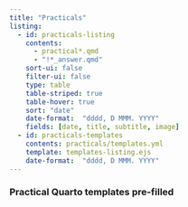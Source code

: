 ```yaml
---
title: "Practicals"
listing:
  - id: practicals-listing
    contents: 
      - practical*.qmd
      - "!*_answer.qmd"
    sort-ui: false
    filter-ui: false
    type: table
    table-striped: true
    table-hover: true
    sort: "date"
    date-format:  "dddd, D MMM. YYYY"
    fields: [date, title, subtitle, image]
  - id: practicals-templates
    contents: practicals/templates.yml
    template: templates-listing.ejs
    date-format:  "dddd, D MMM. YYYY"
---
```


::: {#practicals-listing}

:::

### Practical Quarto templates pre-filled

::: {#practicals-templates}

:::
